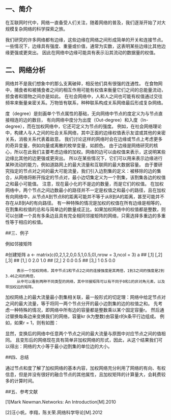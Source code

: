 ## 一、简介

  在互联网时代中，网络一直备受人们关注，随着网络的普及，我们逐渐开始了对大规模复杂网络的科学探索之旅。
  
  我们研究的许多网络都有边缘，这些边缘在网络之间形成简单的开关和连接节点。一些情况下，边缘具有强度、重量或价值，通常为实数，这表明某些边缘比其他边缘更强或更突出。
  因此在网络中边缘可能具有表示沿其流动的数据量的权值。

## 二、网络分析
  
  网络并不是我们想象中的那么支离破碎，相反他们具有很强的连通性。
在食物网中，捕食者和被捕食者之间的相互作用可能有权值来衡量它们之间的总能量流动，掠食者和猎物之间亦是如此。
在社会网络中，人和人之间也可能有权值通过交往频率来衡量亲密关系。万物皆有联系，种种联系构成关系网络最后形成复杂网络。

  度（degree）是刻画单个节点属性的基础，无向网络中节点的度定义为与节点直接相连的边的数目，
  有向网络中度分为出度（Out-degree）和入度（In-degree），而在加权网络中，它还可定义为节点的强度。
  例如，在社会网络理论中，构建人与人之间的社会关系网络，其中正面的边缘权值表示友谊或其他的亲密关系，消极关系代表着敌意。
  我们讨论这样的网络时会在边缘或节点上考虑更多的奇异变量，例如向量或离散的枚举变量，如颜色。
  由于边缘是网络研究的核心，所以在此我们主要考虑边缘的加权。网络的边可以由权值来表示，这说明某些边缘比其他的边更强或更突出。
  所以在某些情况下，它们可以用来表示边缘进行某种流动的能力，例如道路网上的最大流量和互联网的最大数据容量。
  由于要研究指定的节点对之间的最大可能流量，我们引入边割集的定义：被移除的边的集合，从网络将断开指定的节点对，最小边切集定义为一个割集，该割集各边的权值之和最小可能值。
  注意，现在最小化的不是边的数量，而是它们的权值。
  在加权网络中，两个节点之间边数最小的路径并不一定是权值之和最小的路径，且在加权有向网络中，从节点A到节点B的距离可能并不等于从B到A的距离，甚至可能并不存在从B到A的有向路径。
  有一种特殊的情况是加权的权值在所有边缘是相等的，在割集和权值的总和与简单边的数量成正比。如果加权网络中的权值都是整数，则可以创建一个具有多条边且具有完全相同邻接矩阵的网络，只需选择多重边的多重性等于相应的权值。
  
  
  
##三、例子

例如邻接矩阵   

#创建矩阵
a <- matrix(c(0,2,1,2,0,0.5,1,0.5,0),nrow = 3,ncol = 3) 
a
##      [,1] [,2] [,3]
## [1,]    0  2.0  1.0
## [2,]    2  0.0  0.5
## [3,]    1  0.5  0.0

         表示一个加权网络，其中节点1和节点2之间的连接强度是其两倍，1到3之间的强度是2到3.46之间的两倍，
         从中可以看到两种不同类型的网络，其中邻接矩阵可以有不同于0和1的非对角元素，以及带加权边的矩阵。


加权网络上的最大流量最小割集相关联，最一般形式的切定理：网络中给定节点对之间的最大流量，等于将同一两个节点分开的最小边割集的边的权值之和。
先考虑一种特殊的情况，即网络中所有边的容量都是整数乘以某个固定容量r。
然后通过替换每条边来变换我们的网络，容量kr (k为整数)由容量r的k条平行边组成。 例如，如果r = 1，则有如图：

显然，变换后的网络中任意两个节点之间的最大流量与原图中对应节点之间的值相同。
且变形后的网络现在具有简单非加权网络的形式，因此，从这个结果我们可以得出：网络的大小等于最小边割集的单位边的大小。  


##四、总结

通过节点和度了解了加权网络的基本内容，加权网络充分利用了网络的有向、有权信息，但是并没有很好的融合节点的其他属性，且加权矩阵的计算量大，会耗费较多的计算时间。

##五、参考文献

[1]Mark Newman.Networks: An Introduction[M].2010

[2]汪小帆，李翔，陈关荣.网络科学导论[M].2012
